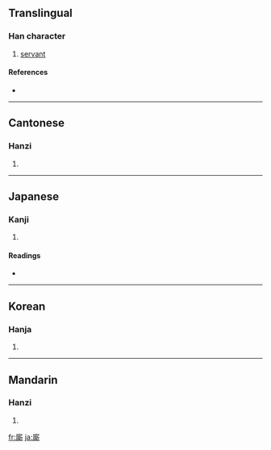 {{also|厮}}
==Translingual==

===Han character===
{{Han char|rn=53|rad=广|as=12|sn=15|four=0022<sub>1</sub>|canj=戈廿金中 (ITCL)}}

# [[servant]]

====References====
* {{Han ref|kx=0350.260|dkj=09487|dj=0661.270|hdz=20900.120|uh=5EDD|ud=24285|bh=BC72|bd=48242}}

----

==Cantonese==

===Hanzi===
{{yue-hanzi|jyut=|y=si1}}

# {{defn|Cantonese}}

----

==Japanese==

===Kanji===
{{ja-kanji|grade=|rs=广12}}

# {{defn|Japanese}}

====Readings====
* {{ja-readings|on=[[し]] (shi)|kun=[[こもの]] (komono)}}

----

==Korean==

===Hanja===
{{ko-hanja|hangeul=시|rv=si|mr=si}}

# {{defn|Korean}}

----

==Mandarin==

===Hanzi===
{{cmn-hanzi|sim=厮|pin=[[sī]] ([[si1]])|wg=ssu<sup>1</sup>}}

# {{defn|Mandarin}}

[[fr:廝]]
[[ja:廝]]